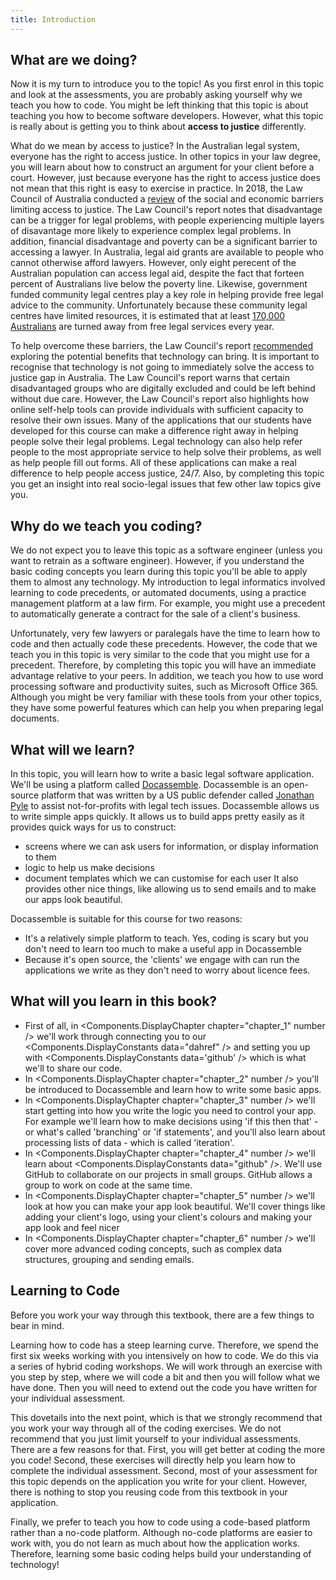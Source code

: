 ```yaml
---
title: Introduction
---
```


## What are we doing?

Now it is my turn to introduce you to the topic!
As you first enrol in this topic and look at the assessments, you are probably asking yourself why we teach you how to code. You might be left thinking that this topic is about teaching you how to become software developers. However, what this topic is really about is getting you to think about **access to justice** differently. 

What do we mean by access to justice? In the Australian legal system, everyone has the right to access justice. In other topics in your law degree, you will learn about how to construct an argument for your client before a court. However, just because everyone has the right to access justice does not mean that this right is easy to exercise in practice. In 2018, the Law Council of Australia conducted a [review](https://www.lawcouncil.asn.au/justice-project/final-report) of the social and economic barriers limiting access to justice. The Law Council's report notes that disadvantage can be a trigger for legal problems, with people experiencing multiple layers of disavantage more likely to experience complex legal problems. In addition, financial disadvantage and poverty can be a significant barrier to accessing a lawyer. In Australia, legal aid grants are available to people who cannot otherwise afford lawyers. However, only eight perecent of the Australian population can access legal aid, despite the fact that forteen percent of Australians live below the poverty line. Likewise, government funded community legal centres play a key role in helping provide free legal advice to the community. Unfortunately because these community legal centres have limited resources, it is estimated that at least [170,000 Australians](http://classic.austlii.edu.au/au/journals/PrecedentAULA/2019/53.html#fn2) are turned away from free legal services every year. 

To help overcome these barriers, the Law Council's report [recommended](https://lawcouncil.au/files/web-pdf/Justice%20Project/Final%20Report/03%20-%202018%2009%20-%20Recommendations%20and%20Group%20Priorities.pdf) exploring the potential benefits that technology can bring. It is important to recognise that technology is not going to immediately solve the access to justice gap in Australia. The Law Council's report warns that certain disadvantaged groups who are digitally excluded and could be left behind without due care. However, the Law Council's report also highlights how online self-help tools can provide individuals with sufficient capacity to resolve their own issues. Many of the applications that our students have developed for this course can make a difference right away in helping people solve their legal problems. Legal technology can also help refer people to the most appropriate service to help solve their problems, as well as help people fill out forms. All of these applications can make a real difference to help people access justice, 24/7. Also, by completing this topic you get an insight into real socio-legal issues that few other law topics give you.

## Why do we teach you coding?

We do not expect you to leave this topic as a software engineer (unless you want to retrain as a software engineer). However, if you understand the basic coding concepts you learn during this topic you'll be able to apply them to almost any technology. My introduction to legal informatics involved learning to code precedents, or automated documents, using a practice management platform at a law firm. For example, you might use a precedent to automatically generate a contract for the sale of a client's business. 

Unfortunately, very few lawyers or paralegals have the time to learn how to code and then actually code these precedents. However, the code that we teach you in this topic is very similar to the code that you might use for a precedent. Therefore, by completing this topic you will have an immediate advantage relative to your peers. In addition, we teach you how to use word processing software and productivity suites, such as Microsoft Office 365. Although you might be very familiar with these tools from your other topics, they have some powerful features which can help you when preparing legal documents.

## What will we learn?

In this topic, you will learn how to write a basic legal software application. We'll be using a platform called [Docassemble](https://docassemble.org). Docassemble is an open-source platform that was written by a US public defender called [Jonathan Pyle](https://www.linkedin.com/in/jonathan-pyle-6800a75?lipi=urn%3Ali%3Apage%3Ad_flagship3_profile_view_base_contact_details%3B7%2FdkCCVJQIaHtoVPV7v9og%3D%3D) to assist not-for-profits with legal tech issues.  Docassemble allows us to write simple apps quickly.  It allows us to build apps pretty easily as it provides quick ways for us to construct:
  * screens where we can ask users for information, or display information to them
  * logic to help us make decisions
  * document templates which we can customise for each user
It also provides other nice things, like allowing us to send emails and to make our apps look beautiful.

Docassemble is suitable for this course for two reasons:
  * It's a relatively simple platform to teach.  Yes, coding is scary but you don't need to learn too much to make a useful app in Docassemble
  * Because it's open source, the 'clients' we engage with can run the applications we write as they don't need to worry about licence fees.

## What will you learn in this book?
* First of all, in <Components.DisplayChapter chapter="chapter_1" number /> we'll work through connecting you to our <Components.DisplayConstants data="dahref" /> and setting you up with <Components.DisplayConstants data='github' /> which is what we'll to share our code.
* In <Components.DisplayChapter chapter="chapter_2" number /> you'll be introduced to Docassemble and learn how to write some basic apps.
* In <Components.DisplayChapter chapter="chapter_3" number  /> we'll start getting into how you write the logic you need to control your app.  For example we'll learn how to make decisions using 'if this then that' - or what's called 'branching' or 'if statements', and you'll also learn about processing lists of data - which is called 'iteration'.
* In <Components.DisplayChapter chapter="chapter_4" number /> we'll learn about <Components.DisplayConstants data="github" />. We'll use GitHub to collaborate on our projects in small groups.  GitHub allows a group to work on code at the same time.
* In <Components.DisplayChapter chapter="chapter_5" number /> we'll look at how you can make your app look beautiful.  We'll cover things like adding your client's logo, using your client's colours and making your app look and feel nicer
* In <Components.DisplayChapter chapter="chapter_6" number /> we'll cover more advanced coding concepts, such as complex data structures, grouping and sending emails.

## Learning to Code
Before you work your way through this textbook, there are a few things to bear in mind. 

Learning how to code has a steep learning curve. Therefore, we spend the first six weeks working with you intensively on how to code. We do this via a series of hybrid coding workshops. We will work through an exercise with you step by step, where we will code a bit and then you will follow what we have done. Then you will need to extend out the code you have written for your individual assessment.

This dovetails into the next point, which is that we strongly recommend that you work your way through all of the coding exercises. We do not recommend that you just limit yourself to your individual assessments. There are a few reasons for that. First, you will get better at coding the more you code! Second, these exercises will directly help you learn how to complete the individual assessment. Second, most of your assessment for this topic depends on the application you write for your client. However, there is nothing to stop you reusing code from this textbook in your application. 

Finally, we prefer to teach you how to code using a code-based platform rather than a no-code platform. Although no-code platforms are easier to work with, you do not learn as much about how the application works. Therefore, learning some basic coding helps build your understanding of technology!
